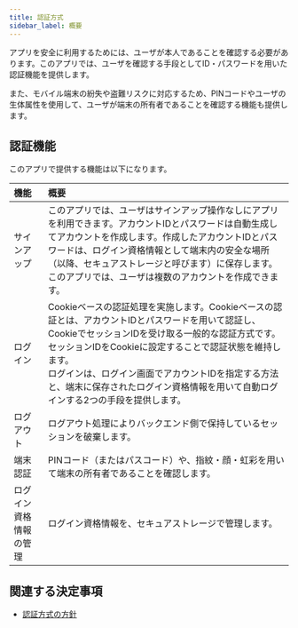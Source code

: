 ```yaml
---
title: 認証方式
sidebar_label: 概要
---
```


アプリを安全に利用するためには、ユーザが本人であることを確認する必要があります。このアプリでは、ユーザを確認する手段としてID・パスワードを用いた認証機能を提供します。

また、モバイル端末の紛失や盗難リスクに対応するため、PINコードやユーザの生体属性を使用して、ユーザが端末の所有者であることを確認する機能も提供します。

## 認証機能

このアプリで提供する機能は以下になります。

| 機能 | 概要 |
|:--|:--|
| サインアップ | このアプリでは、ユーザはサインアップ操作なしにアプリを利用できます。アカウントIDとパスワードは自動生成してアカウントを作成します。作成したアカウントIDとパスワードは、ログイン資格情報として端末内の安全な場所（以降、セキュアストレージと呼びます）に保存します。<br/>このアプリでは、ユーザは複数のアカウントを作成できます。|
| ログイン | Cookieベースの認証処理を実施します。Cookieベースの認証とは、アカウントIDとパスワードを用いて認証し、CookieでセッションIDを受け取る一般的な認証方式です。セッションIDをCookieに設定することで認証状態を維持します。<br/>ログインは、ログイン画面でアカウントIDを指定する方法と、端末に保存されたログイン資格情報を用いて自動ログインする2つの手段を提供します。
| ログアウト | ログアウト処理によりバックエンド側で保持しているセッションを破棄します。|
| 端末認証 | PINコード（またはパスコード）や、指紋・顔・虹彩を用いて端末の所有者であることを確認します。 |
| ログイン資格情報の管理 | ログイン資格情報を、セキュアストレージで管理します。 |

## 関連する決定事項

- [認証方式の方針](../../decisions/adr-007-auth.mdx)
